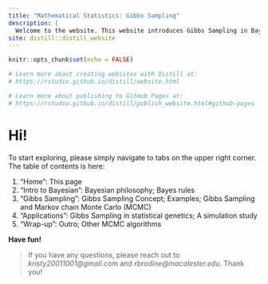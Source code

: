 ```yaml
---
title: "Mathematical Statistics: Gibbs Sampling"
description: |
  Welcome to the website. This website introduces Gibbs Sampling in Bayesian statistic world. This is a class project from course MATH/ STAT 455: Mathematical Statistics at Macalester College. The contents in this blog are collaborative efforts from Kristy Ma and Regan Brodine.
site: distill::distill_website
---
```


```r
knitr::opts_chunk$set(echo = FALSE)

# Learn more about creating websites with Distill at:
# https://rstudio.github.io/distill/website.html

# Learn more about publishing to GitHub Pages at:
# https://rstudio.github.io/distill/publish_website.html#github-pages

```

# Hi!
To start exploring, please simply navigate to tabs on the upper right corner. The table of contents is here:

1) "Home": This page
2) "Intro to Bayesian": Bayesian philosophy; Bayes rules
3) "Gibbs Sampling": Gibbs Sampling Concept; Examples; Gibbs Sampling and Markov chain Monte Carlo (MCMC)
4) "Applications": Gibbs Sampling in statistical genetics; A simulation study
5) "Wrap-up": Outro; Other MCMC algorithms

**Have fun!**

>If you have any questions, please reach out to *kristy20011001@gmail.com* and *rbrodine@macalester.edu*. Thank you!